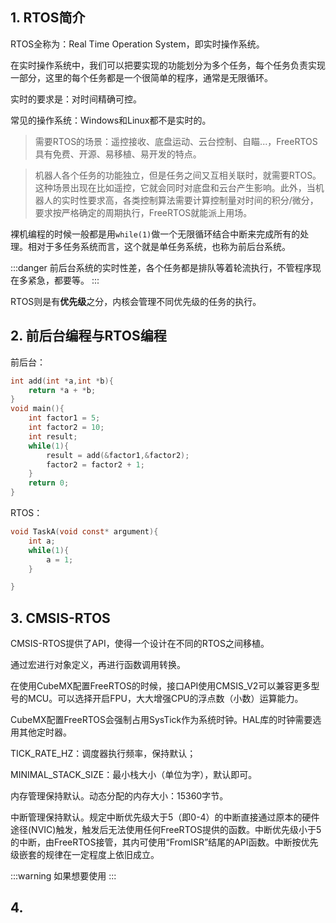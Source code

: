 

<WordCount>

## 1. RTOS简介

RTOS全称为：Real Time Operation System，即实时操作系统。

在实时操作系统中，我们可以把要实现的功能划分为多个任务，每个任务负责实现一部分，这里的每个任务都是一个很简单的程序，通常是无限循环。

实时的要求是：对时间精确可控。

常见的操作系统：Windows和Linux都不是实时的。

> 需要RTOS的场景：遥控接收、底盘运动、云台控制、自瞄...，FreeRTOS具有免费、开源、易移植、易开发的特点。

> 机器人各个任务的功能独立，但是任务之间又互相关联时，就需要RTOS。这种场景出现在比如遥控，它就会同时对底盘和云台产生影响。此外，当机器人的实时性要求高，各类控制算法需要计算控制量对时间的积分/微分，要求按严格确定的周期执行，FreeRTOS就能派上用场。

裸机编程的时候一般都是用``while(1)``做一个无限循环结合中断来完成所有的处理。相对于多任务系统而言，这个就是单任务系统，也称为前后台系统。

:::danger
前后台系统的实时性差，各个任务都是排队等着轮流执行，不管程序现在多紧急，都要等。
:::

RTOS则是有**优先级**之分，内核会管理不同优先级的任务的执行。



## 2. 前后台编程与RTOS编程

前后台：

```c
int add(int *a,int *b){
    return *a + *b;
}
void main(){
    int factor1 = 5;
    int factor2 = 10;
    int result;
    while(1){
        result = add(&factor1,&factor2);
        factor2 = factor2 + 1;
    }
    return 0;
}
```

RTOS：


```c
void TaskA(void const* argument){
    int a;
    while(1){
        a = 1;
    }

}
```


## 3. CMSIS-RTOS

CMSIS-RTOS提供了API，使得一个设计在不同的RTOS之间移植。

通过宏进行对象定义，再进行函数调用转换。

在使用CubeMX配置FreeRTOS的时候，接口API使用CMSIS_V2可以兼容更多型号的MCU。可以选择开启FPU，大大增强CPU的浮点数（小数）运算能力。

CubeMX配置FreeRTOS会强制占用SysTick作为系统时钟。HAL库的时钟需要选用其他定时器。

TICK_RATE_HZ：调度器执行频率，保持默认；

MINIMAL_STACK_SIZE：最小栈大小（单位为字），默认即可。

内存管理保持默认。动态分配的内存大小：15360字节。

中断管理保持默认。规定中断优先级大于5（即0-4）的中断直接通过原本的硬件途径(NVIC)触发，触发后无法使用任何FreeRTOS提供的函数。中断优先级小于5的中断，由FreeRTOS接管，其内可使用“FromISR”结尾的API函数。中断按优先级嵌套的规律在一定程度上依旧成立。

:::warning
如果想要使用
:::



## 4. 



</WordCount>